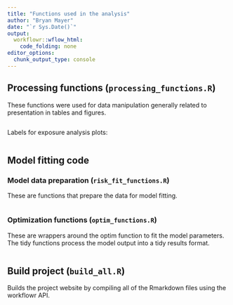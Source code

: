 ```yaml
---
title: "Functions used in the analysis"
author: "Bryan Mayer"
date: "`r Sys.Date()`"
output:
  workflowr::wflow_html:
    code_folding: none
editor_options:
  chunk_output_type: console
---
```



## Processing functions (`processing_functions.R`)

These functions were used for data manipulation generally related to presentation in tables and figures.

```r
```

Labels for exposure analysis plots:

```r
```

## Model fitting code

###  Model data preparation (`risk_fit_functions.R`)

These are functions that prepare the data for model fitting.

```r
```

### Optimization functions (`optim_functions.R`)

These are wrappers around the optim function to fit the model parameters. The tidy functions process the model output into a tidy results format.

```r
```

## Build project (`build_all.R`)

Builds the project website by compiling all of the Rmarkdown files using the workflowr API.

```r
```
